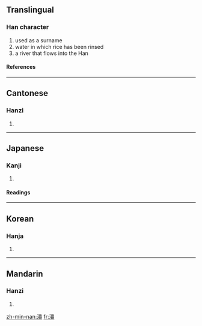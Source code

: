 ==Translingual==
===Han character===
{{Han char|rn=85|rad=水|as=12|sn=15|four=3216<sub>9</sub>|canj=水竹木田 (EHDW)}}
# used as a surname
# water in which rice has been rinsed
# a river that flows into the Han
====References====
{{Han ref|kx=0649.050|dkj=18236|dj=1058.260|hdz=31745.100|uh=6F58|ud=28504|bh=BCEF|bd=48367}}

----
==Cantonese==
===Hanzi===
{{yue-hanzi|jyut=|y=pun1}}
# {{defn|Cantonese}}

----
==Japanese==
===Kanji===
{{ja-kanji|grade=|rs=水12}}
# {{defn|Japanese}} 
====Readings====
{{ja-readings|on=[[はん]] (han)|kun=[[しろみず]] (shiromizu), [[うずまき]] (uzumaki), [[あふれる]] (afureru)}}

----
==Korean==
===Hanja===
{{ko-hanja|hangeul=[[반]], [[번]]|eumhun=|rv=ban, beon|mr=pan, pŏn|y=pan, pen}}
# {{defn|Korean}}

----
==Mandarin==
===Hanzi===
{{cmn-hanzi|pin=[[pān]] (pan1)|wg=p'an<sup>1</sup>}}
# {{defn|Mandarin}}


[[zh-min-nan:潘]]
[[fr:潘]]